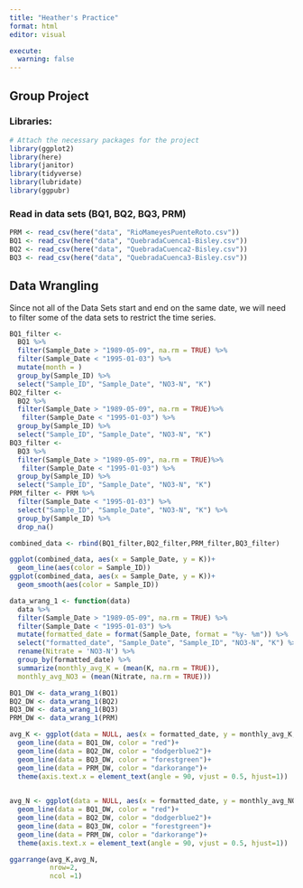 ```yaml
---
title: "Heather's Practice"
format: html
editor: visual

execute: 
  warning: false
---
```


## Group Project

### Libraries:

```r
# Attach the necessary packages for the project
library(ggplot2)
library(here)
library(janitor)
library(tidyverse)
library(lubridate)
library(ggpubr)
```

### Read in data sets (BQ1, BQ2, BQ3, PRM)

```r
PRM <- read_csv(here("data", "RioMameyesPuenteRoto.csv"))
BQ1 <- read_csv(here("data", "QuebradaCuenca1-Bisley.csv"))
BQ2 <- read_csv(here("data", "QuebradaCuenca2-Bisley.csv"))
BQ3 <- read_csv(here("data", "QuebradaCuenca3-Bisley.csv"))

```

## Data Wrangling

Since not all of the Data Sets start and end on the same date, we will need to filter some of the data sets to restrict the time series.

```r

BQ1_filter <- 
  BQ1 %>% 
  filter(Sample_Date > "1989-05-09", na.rm = TRUE) %>% 
  filter(Sample_Date < "1995-01-03") %>% 
  mutate(month = )
  group_by(Sample_ID) %>% 
  select("Sample_ID", "Sample_Date", "NO3-N", "K")
BQ2_filter <- 
  BQ2 %>% 
  filter(Sample_Date > "1989-05-09", na.rm = TRUE)%>% 
   filter(Sample_Date < "1995-01-03") %>% 
  group_by(Sample_ID) %>% 
  select("Sample_ID", "Sample_Date", "NO3-N", "K")
BQ3_filter <- 
  BQ3 %>% 
  filter(Sample_Date > "1989-05-09", na.rm = TRUE)%>% 
   filter(Sample_Date < "1995-01-03") %>% 
  group_by(Sample_ID) %>% 
  select("Sample_ID", "Sample_Date", "NO3-N", "K")
PRM_filter <- PRM %>%
  filter(Sample_Date < "1995-01-03") %>% 
  select("Sample_ID", "Sample_Date", "NO3-N", "K") %>% 
  group_by(Sample_ID) %>% 
  drop_na()
```

```r
combined_data <- rbind(BQ1_filter,BQ2_filter,PRM_filter,BQ3_filter)
```

```r
ggplot(combined_data, aes(x = Sample_Date, y = K))+
  geom_line(aes(color = Sample_ID))
ggplot(combined_data, aes(x = Sample_Date, y = K))+
  geom_smooth(aes(color = Sample_ID))
```

```r
data_wrang_1 <- function(data) 
  data %>% 
  filter(Sample_Date > "1989-05-09", na.rm = TRUE) %>% 
  filter(Sample_Date < "1995-01-03") %>% 
  mutate(formatted_date = format(Sample_Date, format = "%y- %m")) %>% 
  select("formatted_date", "Sample_Date", "Sample_ID", "NO3-N", "K") %>% 
  rename(Nitrate = 'NO3-N') %>% 
  group_by(formatted_date) %>% 
  summarize(monthly_avg_K = (mean(K, na.rm = TRUE)), 
  monthly_avg_NO3 = (mean(Nitrate, na.rm = TRUE)))
```

```r
BQ1_DW <- data_wrang_1(BQ1)
BQ2_DW <- data_wrang_1(BQ2)
BQ3_DW <- data_wrang_1(BQ3)
PRM_DW <- data_wrang_1(PRM)
```

```r
avg_K <- ggplot(data = NULL, aes(x = formatted_date, y = monthly_avg_K, group = 1))+
  geom_line(data = BQ1_DW, color = "red")+
  geom_line(data = BQ2_DW, color = "dodgerblue2")+
  geom_line(data = BQ3_DW, color = "forestgreen")+
  geom_line(data = PRM_DW, color = "darkorange")+
  theme(axis.text.x = element_text(angle = 90, vjust = 0.5, hjust=1))
  
```

```r
avg_N <- ggplot(data = NULL, aes(x = formatted_date, y = monthly_avg_NO3, group = 1))+
  geom_line(data = BQ1_DW, color = "red")+
  geom_line(data = BQ2_DW, color = "dodgerblue2")+
  geom_line(data = BQ3_DW, color = "forestgreen")+
  geom_line(data = PRM_DW, color = "darkorange")+
  theme(axis.text.x = element_text(angle = 90, vjust = 0.5, hjust=1))
```

```r
ggarrange(avg_K,avg_N,
          nrow=2,
          ncol =1)
```
